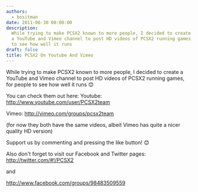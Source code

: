 ```yaml
---
authors:
  - bositman
date: 2011-06-30 00:00:00
description:
  While trying to make PCSX2 known to more people, I decided to create
  a YouTube and Vimeo channel to post HD videos of PCSX2 running games, for people
  to see how well it runs
draft: false
title: PCSX2 On Youtube And Vimeo
---
```


While trying to make PCSX2 known to more people, I decided to create a YouTube and Vimeo channel to post HD videos of PCSX2 running games, for people to see how well it runs
😊

<!-- truncate -->

You can check them out here:
Youtube:
<http://www.youtube.com/user/PCSX2team>

Vimeo:
<http://vimeo.com/groups/pcsx2team>

(for now they both have the same videos, albeit Vimeo has quite a nicer
quality HD version)

Support us by commenting and pressing the like button!
😊

Also don't forget to visit our Facebook and Twitter pages:
<http://twitter.com/#!/PCSX2>

and

<http://www.facebook.com/groups/98483509559>
